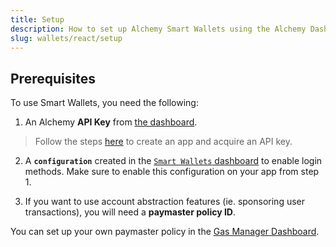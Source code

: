```yaml
---
title: Setup
description: How to set up Alchemy Smart Wallets using the Alchemy Dashboard.
slug: wallets/react/setup
---
```


## Prerequisites

To use Smart Wallets, you need the following:

1. An Alchemy **API Key** from [the dashboard](https://dashboard.alchemy.com/signup). 

> Follow the steps [here](/docs/create-an-api-key) to create an app and acquire an API key.

2. A **`configuration`** created in the [`Smart Wallets` dashboard](https://dashboard.alchemy.com/services/smart-wallets/configuration) to enable login methods. Make sure to enable this configuration on your app from step 1. 

3. If you want to use account abstraction features (ie. sponsoring user transactions), you will need a **paymaster policy ID**. 

You can set up your own paymaster policy in the [Gas Manager Dashboard](https://dashboard.alchemy.com/services/gas-manager/configuration).